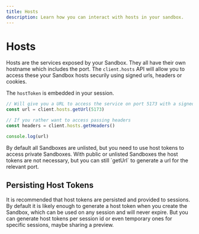 ```yaml
---
title: Hosts    
description: Learn how you can interact with hosts in your sandbox.
---
```



# Hosts

Hosts are the services exposed by your Sandbox. They all have their own hostname which includes the port. The `client.hosts` API will allow you to access these your Sandbox hosts securily using signed urls, headers or cookies.

The `hostToken` is embedded in your session.

```ts
// Will give you a URL to access the service on port 5173 with a signed token
const url = client.hosts.getUrl(5173)

// If you rather want to access passing headers
const headers = client.hosts.getHeaders()

console.log(url)
```

<Callout>
By default all Sandboxes are unlisted, but you need to use host tokens to access private Sandboxes. With public or unlisted Sandboxes the host tokens are not necessary, but you can still `getUrl` to generate a url for the relevant port.
</Callout>

## Persisting Host Tokens

It is recommended that host tokens are persisted and provided to sessions. By default it is likely enough to generate a host token when you create the Sandbox, which can be used on any session and will never expire. But you can generate host tokens per session id or even temporary ones for specific sessions, maybe sharing a preview.
